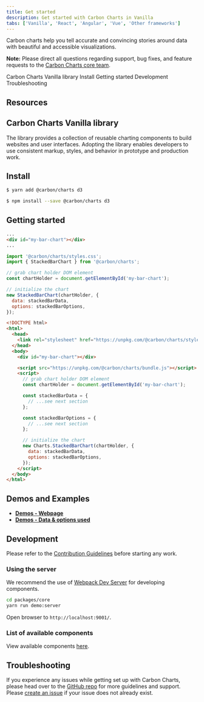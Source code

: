 ```yaml
---
title: Get started
description: Get started with Carbon Charts in Vanilla
tabs: ['Vanilla', 'React', 'Angular', 'Vue', 'Other frameworks']
---
```



<PageDescription>

Carbon charts help you tell accurate and convincing stories around data with
beautiful and accessible visualizations.

</PageDescription>

<InlineNotification>

**Note:** Please direct all questions regarding support, bug fixes, and feature
requests to the
[Carbon Charts core team](https://github.com/carbon-design-system/carbon-charts#core-team).

</InlineNotification>

<AnchorLinks>

<AnchorLink>Carbon Charts Vanilla library</AnchorLink>
<AnchorLink>Install</AnchorLink>
<AnchorLink>Getting started</AnchorLink>
<AnchorLink>Development</AnchorLink>
<AnchorLink>Troubleshooting</AnchorLink>

</AnchorLinks>

## Resources

<Row className="resource-card-group">
<Column colMd={4} colLg={4} noGutterSm>
  <ResourceCard
    subTitle="Carbon Charts Core"
    href="https://github.com/carbon-design-system/carbon-charts/tree/master/packages/core">
    <MdxIcon name="github" />
  </ResourceCard>
</Column>

<Column colMd={4} colLg={4} noGutterSm>
  <ResourceCard
    subTitle="Try Carbon Charts Vanilla components with CodeSandbox."
    href="https://codesandbox.io/s/carbon-charts-vanilla-m9r77">
    <MdxIcon name="codesandbox" />
  </ResourceCard>
</Column>

<Column colLg={4} colMd={4} noGutterSm>
  <ResourceCard
    subTitle="Download WIP charting design specifications (Coming soon)"
    disabled>
    <MdxIcon name="sketch" />
  </ResourceCard>
</Column>

<Column colLg={4} colMd={4} noGutterSm>
<ResourceCard
    subTitle="Data visualization color palettes (IBM internal link)"
    href="https://ibm.box.com/s/3mt8fshtgy70r7rhxjhfo3gbdt0n3x5y"
    actionIcon="download">
    <MdxIcon name="sketch" />
  </ResourceCard>
</Column>
</Row>

## Carbon Charts Vanilla library

The library provides a collection of reusable charting components to build
websites and user interfaces. Adopting the library enables developers to use
consistent markup, styles, and behavior in prototype and production work.

## Install

<Title> If using yarn: </Title>

```bash
$ yarn add @carbon/charts d3
```

<Title> If you prefer npm: </Title>

```bash
$ npm install --save @carbon/charts d3
```

## Getting started

<Title> If consuming through a bundler (e.g. webpack): </Title>

```html path=index.html
...
<div id="my-bar-chart"></div>
...
```

```js path=index.js
import '@carbon/charts/styles.css';
import { StackedBarChart } from '@carbon/charts';

// grab chart holder DOM element
const chartHolder = document.getElementById('my-bar-chart');

// initialize the chart
new StackedBarChart(chartHolder, {
  data: stackedBarData,
  options: stackedBarOptions,
});
```

<Title> If consuming in a browser environment (e.g. through CDNs): </Title>

```html path=index.html
<!DOCTYPE html>
<html>
  <head>
    <link rel="stylesheet" href="https://unpkg.com/@carbon/charts/styles.css" />
  </head>
  <body>
    <div id="my-bar-chart"></div>

    <script src="https://unpkg.com/@carbon/charts/bundle.js"></script>
    <script>
      // grab chart holder DOM element
      const chartHolder = document.getElementById('my-bar-chart');

      const stackedBarData = {
        // ...see next section
      };

      const stackedBarOptions = {
        // ...see next section
      };

      // initialize the chart
      new Charts.StackedBarChart(chartHolder, {
        data: stackedBarData,
        options: stackedBarOptions,
      });
    </script>
  </body>
</html>
```

<DataOptionsSection />

## Demos and Examples

- **[Demos - Webpage](https://carbon-design-system.github.io/carbon-charts/)**
- **[Demos - Data & options used](https://github.com/carbon-design-system/carbon-charts/tree/master/packages/core/demo/demo-data)**

## Development

Please refer to the
[Contribution Guidelines](https://github.com/carbon-design-system/carbon-charts/blob/master/CONTRIBUTING.md)
before starting any work.

### Using the server

We recommend the use of
[Webpack Dev Server](https://github.com/webpack/webpack-dev-server) for
developing components.

<Title> Start the server </Title>

```bash
cd packages/core
yarn run demo:server
```

Open browser to `http://localhost:9001/`.

### List of available components

View available components
[here](https://github.com/carbon-design-system/carbon-charts#component-status).

## Troubleshooting

If you experience any issues while getting set up with Carbon Charts, please
head over to the
[GitHub repo](https://github.com/carbon-design-system/carbon-charts) for more
guidelines and support. Please
[create an issue](https://github.com/carbon-design-system/carbon-charts/issues)
if your issue does not already exist.
